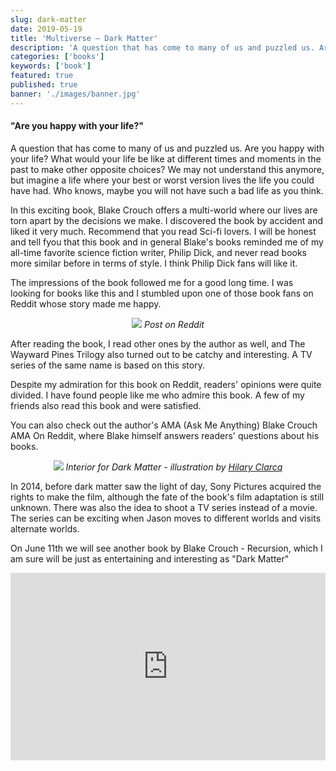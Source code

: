 ```yaml
---
slug: dark-matter
date: 2019-05-19
title: 'Multiverse – Dark Matter'
description: 'A question that has come to many of us and puzzled us. Are you happy with your life? What would your life be like at different times and moments in the past to make other opposite choices? We may not understand this anymore, but imagine a life where your best or worst version lives the life you could have had. Who knows, maybe you will not have such a bad life as you think.'
categories: ['books']
keywords: ['book']
featured: true
published: true
banner: './images/banner.jpg'
---
```


#### "Are you happy with your life?"

A question that has come to many of us and puzzled us. Are you happy with your life? What would your life be like at different times and moments in the past to make other opposite choices? We may not understand this anymore, but imagine a life where your best or worst version lives the life you could have had. Who knows, maybe you will not have such a bad life as you think.

In this exciting book, Blake Crouch offers a multi-world where our lives are torn apart by the decisions we make. I discovered the book by accident and liked it very much. Recommend that you read Sci-fi lovers. I will be honest and tell fyou that this book and in general Blake's books reminded me of my all-time favorite science fiction writer, Philip Dick, and never read books more similar before in terms of style. I think Philip Dick fans will like it.

The impressions of the book followed me for a good long time. I was looking for books like this and I stumbled upon one of those book fans on Reddit whose story made me happy.

<p align="center">
  <img src="https://zolianipanda.files.wordpress.com/2019/05/cleanshot-2019-05-09-at-13.55.19402x.png?w=663&h=203&zoom=2" />
  <em>Post on Reddit</em>
</p>

After reading the book, I read other ones by the author as well, and The Wayward Pines Trilogy also turned out to be catchy and interesting. A TV series of the same name is based on this story.

Despite my admiration for this book on Reddit, readers' opinions were quite divided. I have found people like me who admire this book. A few of my friends also read this book and were satisfied.

You can also check out the author's AMA (Ask Me Anything) Blake Crouch AMA On Reddit, where Blake himself answers readers' questions about his books.

<p align="center">
  <img class="rounded-md" src="https://pbs.twimg.com/media/FODxClmVcAYi5wi?format=jpg&name=small" />
  <em>Interior for Dark Matter - illustration by <a href="https://twitter.com/blakecrouch1/status/1504477293002981381" target="_blank">Hilary Clarcq</a></em>
</p>

In 2014, before dark matter saw the light of day, Sony Pictures acquired the rights to make the film, although the fate of the book's film adaptation is still unknown. There was also the idea to shoot a TV series instead of a movie. The series can be exciting when Jason moves to different worlds and visits alternate worlds.

On June 11th we will see another book by Blake Crouch - Recursion, which I am sure will be just as entertaining and interesting as "Dark Matter"

<iframe width="100%" height="300" scrolling="no" frameborder="no" src="https://w.soundcloud.com/player/?url=https%3A//api.soundcloud.com/tracks/73799584&color=%23ff5500&auto_play=false&hide_related=false&show_comments=true&show_user=true&show_reposts=false&show_teaser=true&visual=true"></iframe>

